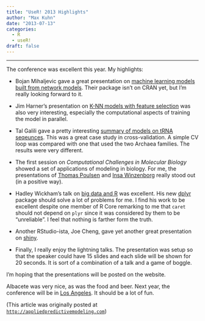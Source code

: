 ```yaml
---
title: "UseR! 2013 Highlights"
author: "Max Kuhn"
date: "2013-07-13"
categories:
  - R
  - useR!
draft: false
--- 
```


<hr>

The conference was excellent this year. My highlights:

* Bojan Mihaljevic gave a great presentation on [machine learning models built from network models](http://www.edii.uclm.es/~useR-2013/abstracts/files/106_user2013_BayesClass.pdf). Their package isn't on CRAN yet, but I'm really looking forward to it. 

* Jim Harner's presentation on [K-NN models with feature selection](http://www.edii.uclm.es/~useR-2013/abstracts/files/115_useR2013_prknn.pdf) was also very interesting, especially the computational aspects of training the model in parallel.

* Tal Galili gave a pretty interesting [summary of models on tRNA seqeunces](http://www.edii.uclm.es/~useR-2013/abstracts/files/147_TalGalili_-_Deciphering_the_tRNA_operational_code_-_using_R.pdf). This was a great case study in cross-validation. A simple CV loop was compared with one that used the two Archaea families. The results were very different.   

* The first session on _Computational Challenges in Molecular Biology_ showed a set of applications of modeling in biology. For me, the presentations of [Thomas Poulsen](http://www.edii.uclm.es/~useR-2013/abstracts/files/57_tp_2013.pdf) and [Insa Winzenborg](http://www.edii.uclm.es/~useR-2013/abstracts/files/58_abstract_useR2013_winzenborg.pdf) really stood out (in a positive way).

* Hadley Wickham's talk on [big data and R](http://www.edii.uclm.es/~useR-2013/invited/useR2013_wickham.pdf) was excellent. His new [dplyr](https://github.com/hadley/dplyr) package should solve a lot of problems for me. I find his work to be excellent despite one  member of R Core remarking to me that `caret` should not depend on `plyr` since it was considered by them to be "unreliable". I feel that nothing is farther form the truth. 

* Another RStudio-ista, Joe Cheng, gave yet another great presentation on [shiny](http://www.edii.uclm.es/~useR-2013/abstracts/files/98_shiny-useR2013-abstract.pdf).

* Finally, I really enjoy the lightning talks. The presentation was setup so that the speaker could have 15 slides and each slide will be shown for 20 seconds. It is sort of a combination of a talk and a game of boggle. 

I'm hoping that the presentations will be posted on the website.

Albacete was very nice, as was the food and beer. Next year, the conference will be in [Los Angeles](http://user2014.stat.ucla.edu/). It should be a lot of fun.

(This article was originally posted at [`http://appliedpredictivemodeling.com`](https://appliedpredictivemodeling.com/blog/2013/7/13/user-2013-highlights))
